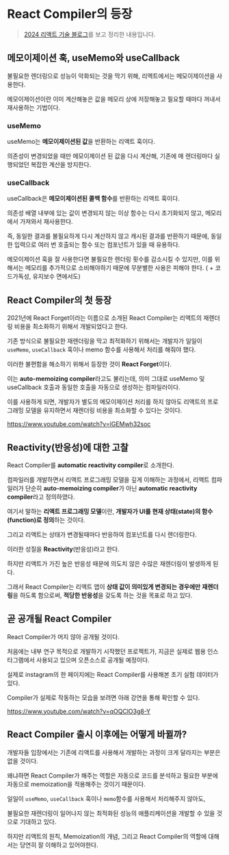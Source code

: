 # React Compiler의 등장

> [2024 리액트 기술 블로그](https://react.dev/blog/2024/02/15/react-labs-what-we-have-been-working-on-february-2024)를 보고 정리한 내용입니다.

## **메모이제이션 훅, useMemo와 useCallback**

불필요한 렌더링으로 성능이 악화되는 것을 막기 위해, 리액트에서는 메모이제이션을 사용한다.

메모이제이션이란 이미 계산해놓은 값을 메모리 상에 저장해놓고 필요할 때마다 꺼내서 재사용하는 기법이다.

### **useMemo**

useMemo는 **메모이제이션된 값**을 반환하는 리액트 훅이다.

의존성이 변경되었을 때만 메모이제이션 된 값을 다시 계산해, 기존에 매 렌더링마다 실행되었던 복잡한 계산을 방지한다.

### **useCallback**

useCallback은 **메모이제이션된 콜백 함수**를 반환하는 리액트 훅이다.

의존성 배열 내부에 있는 값이 변경되지 않는 이상 함수는 다시 초기화되지 않고, 메모리에서 가져와서 재사용한다.

즉, 동일한 결과를 불필요하게 다시 계산하지 않고 캐시된 결과를 반환하기 때문에, 동일한 입력으로 여러 번 호출되는 함수 또는 컴포넌트가 있을 때 유용하다.

메모이제이션 훅을 잘 사용한다면 불필요한 렌더링 횟수를 감소시킬 수 있지만, 이를 위해서는 메모리를 추가적으로 소비해야하기 때문에 무분별한 사용은 피해야 한다. ( + 코드가독성, 유지보수 면에서도)

## **React Compiler의 첫 등장**

2021년에 React Forget이라는 이름으로 소개된 React Compiler는 리액트의 재렌더링 비용을 최소화하기 위해서 개발되었다고 한다.

기존 방식으로 불필요한 재렌더링을 막고 최적화하기 위해서는 개발자가 일일이 `useMemo`, `useCallback` 훅이나 memo 함수를 사용해서 처리를 해줘야 했다.

이러한 불편함을 해소하기 위해서 등장한 것이 **React Forget**이다.

이는 **auto-memoizing compiler**라고도 불리는데, 의미 그대로 useMemo 및 useCallback 호출과 동일한 호출을 자동으로 생성하는 컴파일러이다.

이를 사용하게 되면, 개발자가 별도의 메모이제이션 처리를 하지 않아도 리액트의 프로그래밍 모델을 유지하면서 재렌더링 비용을 최소화할 수 있다는 것이다.

https://www.youtube.com/watch?v=lGEMwh32soc

## **Reactivity(반응성)에 대한 고찰**

React Compiler를 **automatic reactivity compiler**로 소개한다.

컴파일러를 개발하면서 리액트 프로그래밍 모델을 깊게 이해하는 과정에서, 리액트 컴파일러가 단순히 **auto-memoizing compiler**가 아닌 **automatic reactivity compiler**라고 정의하였다.

여기서 말하는 **리액트 프로그래밍 모델**이란, **개발자가 UI를 현재 상태(state)의 함수(function)로 정의**하는 것이다.

그리고 리액트는 상태가 변경될때마다 반응하여 컴포넌트를 다시 렌더링한다.

이러한 성질을 **Reactivity**(반응성)라고 한다.

하지만 리액트가 가진 높은 반응성 때문에 의도치 않은 수많은 재렌더링이 발생하게 된다.

그래서 React Compiler는 리액트 앱이 **상태 값이 의미있게 변경되는 경우에만** **재렌더링**을 하도록 함으로써, **적당한 반응성**을 갖도록 하는 것을 목표로 하고 있다.

## **곧 공개될 React Compiler**

React Compiler가 머지 않아 공개될 것이다.

처음에는 내부 연구 목적으로 개발하기 시작했던 프로젝트가, 지금은 실제로 웹용 인스타그램에서 사용되고 있으며 오픈소스로 공개될 예정이다.

실제로 instagram의 한 페이지에는 React Compiler를 사용해본 초기 실험 데이터가 있다.

Compiler가 실제로 작동하는 모습을 보려면 아래 강연을 통해 확인할 수 있다.

https://www.youtube.com/watch?v=qOQClO3g8-Y

## **React Compiler 출시 이후에는 어떻게 바뀔까?**

개발자들 입장에서는 기존에 리액트를 사용해서 개발하는 과정이 크게 달라지는 부분은 없을 것이다.

왜냐하면 React Compiler가 해주는 역할은 자동으로 코드를 분석하고 필요한 부분에 자동으로 memoization을 적용해주는 것이기 때문이다.

일일이 `useMemo`, `useCallback` 훅이나 `memo`함수를 사용해서 처리해주지 않아도,

불필요한 재렌더링이 일어나지 않는 최적화된 성능의 애플리케이션을 개발할 수 있을 것으로 기대하고 있다.

하지만 리액트의 원칙, Memoization의 개념, 그리고 React Compiler의 역할에 대해서는 당연히 잘 이해하고 있어야한다.
